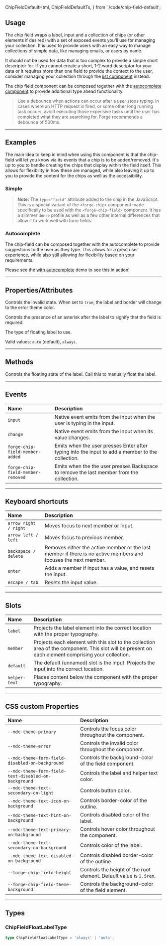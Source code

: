   ChipFieldDefaultHtml,
  ChipFieldDefaultTs,
} from './code/chip-field-default';

<PageSection>

## Usage

The chip field wraps a label, input and a collection of chips (or other elements if desired) with a set of exposed events you'll use for managing your
collection. It is used to provide users with an easy way to manage collections of simple data, like managing emails, or users by name.

It should not be used for data that is too complex to provide a simple short descriptor for. If you cannot create a short, 1-2 word descriptor for your
data or it requires more than one field to provide the context to the user, consider managing your collection through the [list component](?path=/story/components-list--default)
instead.

The chip field component can be composed together with the [autocomplete component](?path=/story/components-autocomplete--default) to
provide additional type ahead functionality.

> Use a debounce when actions can occur after a user stops typing. In cases where an HTTP request is fired, or some other long running task occurs, avoid executing those expensive tasks until the user has completed what they are searching for. Forge recommends a debounce of 500ms.

</PageSection>

---

<PageSection>

## Examples

The main idea to keep in mind when using this component is that the chip-field will let you know via its events that a chip is to be added/removed. It's up
to you to handle creating the chips that display within the field itself. This allows for flexibility in how these are managed, while also leaving it up to
you to provide the content for the chips as well as the accessibility.

### Simple

<LiveDemo layout="column" fullWidth codeHtml={ChipFieldDefaultHtml()} codeTs={ChipFieldDefaultTs()}>
  <ChipFieldDemo />
</LiveDemo>

> **Note:** The `type="field"` attribute added to the chip in the JavaScript. This is a special variant of the `<forge-chip>` component made specifically to be
> used with the `<forge-chip-field>` component. It has a slimmer `dense` profile as well as a few other internal differences that allow it to work well with form fields.

### Autocomplete

The chip-field can be composed together with the autocomplete to provide suggestions to the user as they type. This allows for a great user experience,
while also still allowing for flexibility based on your requirements.

Please see the [with autocomplete](?path=/story/components-chip-field--with-autocomplete) demo to see this in action!

</PageSection>

---

<PageSection>

## Properties/Attributes

<PropertyDef name="invalid" type="boolean" defaultValue="false">

Controls the invalid state. When set to `true`, the label and border will change to the error theme color.

</PropertyDef>

<PropertyDef name="required" type="boolean" defaultValue="false">

Controls the presence of an asterisk after the label to signify that the field is required.

</PropertyDef>

<PropertyDef name="floatLabelType" type="ChipFieldFloatLabelType" defaultValue="auto">

The type of floating label to use.

Valid values: `auto` (default), `always`.

</PropertyDef>

</PageSection>

---

<PageSection>

## Methods

<MethodDef name="floatLabel(): void">

Controls the floating state of the label. Call this to manually float the label.

</MethodDef>

</PageSection>

---

<PageSection>

## Events

| Name                           | Description
| :---------------------------   | :---------------------
| `input`                        | Native event emits from the input when the user is typing in the input.
| `change`                       | Native event emits from the input when its value changes.
| `forge-chip-field-member-added`  | Emits when the user presses Enter after typing into the input to add a member to the collection.
| `forge-chip-field-member-removed`| Emits when the the user presses Backspace to remove the last member from the collection.

</PageSection>

---

<PageSection>

## Keyboard shortcuts

| Name                                | Description
| :-----------------------------------| :----------------
| `arrow right / right`               | Moves focus to next member or input.
| `arrow left / left`                 | Moves focus to previous member.
| `backspace / delete`                | Removes either the active member or the last member if there is no active members and focuses the next member.
| `enter`                             | Adds a member if input has a value, and resets the input.
| `escape / tab`                      | Resets the input value.

</PageSection>

---

<PageSection>

## Slots

| Name                           | Description
| :------------------------------| :----------------
| `label`                        | Projects the label element into the correct location with the proper typography.
| `member`                       | Projects each element with this slot to the collection area of the component. This slot will be present on each element comprising your collection.
| `default`                      | The default (unnamed) slot is the input. Projects the input into the correct location.
| `helper-text`                  | Places content below the component with the proper typography.

</PageSection>

---

<PageSection>

## CSS custom Properties

| Name                                                       | Description
| :----------------------------------------------------------| :---------------
| `--mdc-theme-primary`                                      | Controls the focus color throughout the component.
| `--mdc-theme-error`                                        | Controls the invalid color throughout the component.
| `--mdc-theme-form-field-disabled-on-background`            | Controls the background-color of the field component.
| `--mdc-theme-form-field-text-disabled-on-background`       | Controls the label and helper text color.
| `--mdc-theme-text-secondary-on-light`                      | Controls button color.
| `--mdc-theme-text-icon-on-background`                      | Controls border-color of the outline.
| `--mdc-theme-text-hint-on-background`                      | Controls disabled color of the label.
| `--mdc-theme-text-primary-on-background`                   | Controls hover color throughout the component.
| `--mdc-theme-text-secondary-on-background`                 | Controls color of the label.
| `--mdc-theme-text-disabled-on-background`                  | Controls disabled border-color of the outline.
| `--forge-chip-field-height`                                  | Controls the height of the root element. Default value is `3.5rem`.
| `--forge-chip-field-theme-background`                        | Controls the background-color of the field element.

</PageSection>

---

<PageSection>

## Types

### ChipFieldFloatLabelType

```ts
type ChipFieldFloatLabelType = 'always' | 'auto';
```

</PageSection>
